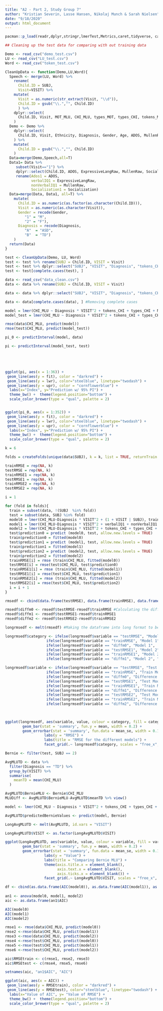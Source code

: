 ```yaml
---
title: "A2 - Part 2, Study Group 7"
author: "Kristian Severin, Lasse Hansen, Nikolaj Munch & Sarah Nielsen"
date: "9/18/2020"
output: html_document
---
```


```r
pacman::p_load(readr,dplyr,stringr,lmerTest,Metrics,caret,tidyverse, caret, data.table, merTools, reshape2)
```

```r
## Cleaning up the test data for comparing with out training data 

Demo <- read_csv("demo_test.csv")
LU <- read_csv("LU_test.csv")
Word <- read_csv("token_test.csv") 

CleanUpData <- function(Demo,LU,Word){
  Speech <- merge(LU, Word) %>% 
    rename(
      Child.ID = SUBJ, 
      Visit=VISIT) %>%
    mutate(
      Visit = as.numeric(str_extract(Visit, "\\d")),
      Child.ID = gsub("\\.","", Child.ID)
      ) %>%
    dplyr::select(
      Child.ID, Visit, MOT_MLU, CHI_MLU, types_MOT, types_CHI, tokens_MOT, tokens_CHI
    )
  Demo <- Demo %>%
    dplyr::select(
      Child.ID, Visit, Ethnicity, Diagnosis, Gender, Age, ADOS, MullenRaw, ExpressiveLangRaw, Socialization
    ) %>%
    mutate(
      Child.ID = gsub("\\.","", Child.ID)
    )
  Data=merge(Demo,Speech,all=T)
  Data1= Data %>% 
     subset(Visit=="1") %>% 
     dplyr::select(Child.ID, ADOS, ExpressiveLangRaw, MullenRaw, Socialization) %>%
     rename(Ados1 = ADOS, 
            verbalIQ1 = ExpressiveLangRaw, 
            nonVerbalIQ1 = MullenRaw,
            Socialization1 = Socialization) 
  Data=merge(Data, Data1, all=T) %>%
    mutate(
      Child.ID = as.numeric(as.factor(as.character(Child.ID))),
      Visit = as.numeric(as.character(Visit)),
      Gender = recode(Gender, 
         "1" = "M",
         "2" = "F"),
      Diagnosis = recode(Diagnosis,
         "A"  = "ASD",
         "B"  = "TD")
    )
  return(Data)
}

test <- CleanUpData(Demo, LU, Word)
test <- test %>% rename(SUBJ = Child.ID, VISIT = Visit)
test <- test %>% dplyr::select("SUBJ", "VISIT", "Diagnosis", "tokens_CHI", "types_CHI", "MOT_MLU", "CHI_MLU", "verbalIQ1", "nonVerbalIQ1", "Socialization1") #Subsetting the variables our model takes
test <- test[complete.cases(test), ]
```

```r
data <- read_csv("data_clean.csv")
data <- data %>% rename(SUBJ = Child.ID, VISIT = Visit)
```

```r
data <- data %>% dplyr::select("SUBJ", "VISIT", "Diagnosis", "tokens_CHI", "types_CHI", "MOT_MLU", "CHI_MLU", "verbalIQ1", "nonVerbalIQ1", "Socialization1") #Subsetting the variables our model takes

data <- data[complete.cases(data), ] #Removing complete cases
```

```r
model = lmer(CHI_MLU ~ Diagnosis * VISIT^2 + tokens_CHI + types_CHI + MOT_MLU + (1 + VISIT | SUBJ), data = data, REML = FALSE) # for train data
model_test = lmer(CHI_MLU ~ Diagnosis * VISIT^2 + tokens_CHI + types_CHI + MOT_MLU + (1 + VISIT | SUBJ), data = test, REML = FALSE) # for train data

```

```r
rmse(data$CHI_MLU, predict(model))
rmse(test$CHI_MLU, predict(model_test))
```


```r
pi_0 <- predictInterval(model, data)

pi <- predictInterval(model_test, test)





ggplot(pi, aes(x = 1:36)) +  
 geom_line(aes(y = fit), color = "darkred") + 
 geom_line(aes(y = lwr), color="steelblue", linetype="twodash") + 
 geom_line(aes(y = upr), color = "cornflowerblue") +
  labs(x="Index", y="Prediction w/ 95% PI") +
  theme_bw() +  theme(legend.position="bottom") +
  scale_color_brewer(type = "qual", palette = 2)


ggplot(pi_0, aes(x = 1:352)) +  
 geom_line(aes(y = fit), color = "darkred") + 
 geom_line(aes(y = lwr), color="steelblue", linetype="twodash") + 
 geom_line(aes(y = upr), color = "cornflowerblue") +
  labs(x="Index", y="Prediction w/ 95% PI") +
  theme_bw() +  theme(legend.position="bottom") +
  scale_color_brewer(type = "qual", palette = 2)
```

```r
k = 6

folds = createFolds(unique(data$SUBJ), k = k, list = TRUE, returnTrain = FALSE) #Creating the folds for the cross validation

trainRMSE = rep(NA, k)
testRMSE = rep(NA, k)
trainRMSE1 = rep(NA, k)
testRMSE1 = rep(NA, k)
trainRMSE2 = rep(NA, k)
testRMSE2 = rep(NA, k)

i = 1

for (fold in folds){
  train = subset(data, !(SUBJ  %in% fold)) 
  test = subset(data, SUBJ %in% fold)
  model0 = lmer(CHI_MLU~Diagnosis * VISIT^2 + (1 + VISIT | SUBJ), train, REML = FALSE)
  model1 = lmer(CHI_MLU~Diagnosis * VISIT^2 + verbalIQ1 + nonVerbalIQ1 + + Socialization1 + MOT_MLU + (1+VISIT|SUBJ), train, REML = FALSE)
  model2 = lmer(CHI_MLU~Diagnosis * VISIT^2 + tokens_CHI + types_CHI + MOT_MLU + (1+VISIT|SUBJ), train, REML = FALSE)
  test$prediction0 = predict (model0, test, allow.new.levels = TRUE)
  train$prediction0 = fitted(model0)
  test$prediction1 = predict (model1, test, allow.new.levels = TRUE)
  train$prediction1 = fitted(model1)
  test$prediction2 = predict (model2, test, allow.new.levels = TRUE)
  train$prediction2 = fitted(model2)
  trainRMSE[i] = rmse (train$CHI_MLU, fitted(model0))
  testRMSE[i] = rmse(test$CHI_MLU, test$prediction0)
  trainRMSE1[i] = rmse (train$CHI_MLU, fitted(model1))
  testRMSE1[i] = rmse(test$CHI_MLU, test$prediction1)
  trainRMSE2[i] = rmse (train$CHI_MLU, fitted(model2))
  testRMSE2[i] = rmse(test$CHI_MLU, test$prediction2)
  i = i + 1
}

rmsedf <- cbind(data.frame(testRMSE), data.frame(trainRMSE), data.frame(testRMSE1), data.frame(trainRMSE1), data.frame(testRMSE2), data.frame(trainRMSE2)) #Making a dataframe of the different vlaues of RMSE for the different models

rmsedf$diffm0 <- rmsedf$testRMSE-rmsedf$trainRMSE #Calculating the difference between the RMSE of the traina nd test data
rmsedf$diffm1 <- rmsedf$testRMSE1-rmsedf$trainRMSE1
rmsedf$diffm2 <- rmsedf$testRMSE2-rmsedf$trainRMSE2

```

```r
longrmsedf <- melt(rmsedf) #Making the dataframe into long format to be able to plot it

longrmsedf$category <- ifelse(longrmsedf$variable == "testRMSE", "Model 1",
                   ifelse(longrmsedf$variable == "trainRMSE", "Model 1", 
                   ifelse(longrmsedf$variable == "diffm0", "Model 1",
                   ifelse(longrmsedf$variable == "testRMSE1", "Model 2",
                   ifelse(longrmsedf$variable == "trainRMSE1", "Model 2", 
                   ifelse(longrmsedf$variable == "diffm1", "Model 2", "Model 3")))))) #Coding the different models for the plot

longrmsedf$variable <- ifelse(longrmsedf$variable == "testRMSE", "Test Model 1",
                   ifelse(longrmsedf$variable == "trainRMSE", "Train Model 1", 
                   ifelse(longrmsedf$variable == "diffm0", "Difference Model 1",
                   ifelse(longrmsedf$variable == "testRMSE1", "Test Model 2",
                   ifelse(longrmsedf$variable == "trainRMSE1", "Train Model 2", 
                   ifelse(longrmsedf$variable == "diffm1", "Difference Model 2",
                   ifelse(longrmsedf$variable == "testRMSE2", "Test Model 3",
                   ifelse(longrmsedf$variable == "trainRMSE2", "Train Model 3", 
                   ifelse(longrmsedf$variable == "diffm2", "Difference Model 3", longrmsedf$variable))))))))) 
                          
                   
```

```r
ggplot(longrmsedf, aes(variable, value, colour = category, fill = category)) +
        geom_bar(stat = 'summary', fun.y = mean, width = 0.2) + 
        geom_errorbar(stat = 'summary', fun.data = mean_se, width = 0.1, colour = 'black') +
                  labs(y = "RMSE") + 
                  labs(title = "RMSE for the different models") + 
                  facet_grid(.~ longrmsedf$category, scales = "free_x", space = "free")

```

```r
Bernie <- filter(test, SUBJ == 2)

AvgMLUTD <- data %>% 
  filter(Diagnosis == "TD") %>% 
  group_by(VISIT) %>% 
  summarise(
    meanTD = mean(CHI_MLU)
  )

AvgMLUTD$BernieMLU <- Bernie$CHI_MLU
MLUDiff <- AvgMLUTD$BernieMLU-AvgMLUTD$meanTD %>% view()

model <- lmer(CHI_MLU ~ Diagnosis * VISIT^2 + tokens_CHI + types_CHI + MOT_MLU + (1+VISIT|SUBJ), data = data, REML = FALSE)

AvgMLUTD$predictedBernieValues <- predict(model, Bernie)

LongAvgMLUTD <- melt(AvgMLUTD, id.vars = "VISIT")

LongAvgMLUTD$VISIT <- as.factor(LongAvgMLUTD$VISIT)
```

```r

ggplot(LongAvgMLUTD, aes(variable, value, colour = variable, fill = variable)) +
        geom_bar(stat = 'summary', fun.y = mean, width = 0.2) + 
        geom_errorbar(stat = 'summary', fun.data = mean_se, width = 0.1, colour = 'black') +
                  labs(y = "Value") + 
                  labs(title = "Comparing Bernie MLU") + 
                  theme(axis.title.x = element_blank(), 
                        axis.text.x = element_blank(),
                        axis.ticks.x = element_blank()) + 
                  facet_grid(.~ LongAvgMLUTD$VISIT, scales = "free_x", space = "free")
```


```r
df <- cbind(as.data.frame(AIC(model0)), as.data.frame(AIC(model1)), as.data.frame(AIC(model2))) %>% melt(.)
            
an1 <- anova(model0, model1, model2)
aic <- as.data.frame(an1$AIC)

AIC(model0)
AIC(model1)
AIC(model2)

rmse1 <- rmse(data$CHI_MLU, predict(model0))
rmse2 <-rmse(data$CHI_MLU, predict(model1))
rmse3 <-rmse(data$CHI_MLU, predict(model2))
rmse4 <-rmse(test$CHI_MLU, predict(model0))
rmse5 <-rmse(test$CHI_MLU, predict(model1))
rmse6 <-rmse(test$CHI_MLU, predict(model2))

aic$RMSEtrain <- c(rmse1, rmse2, rmse3) 
aic$RMSEtest <- c(rmse4, rmse5, rmse6) 

setnames(aic, "an1$AIC", "AIC")

ggplot(aic, aes(x = AIC)) +  
 geom_line(aes(y = RMSEtrain), color = "darkred") + 
 geom_line(aes(y = RMSEtest), color="steelblue", linetype="twodash") + 
  labs(x="Value of AIC", y= "Value of RMSE") +
  theme_bw() +  theme(legend.position="bottom") +
  scale_color_brewer(type = "qual", palette = 2)

```




